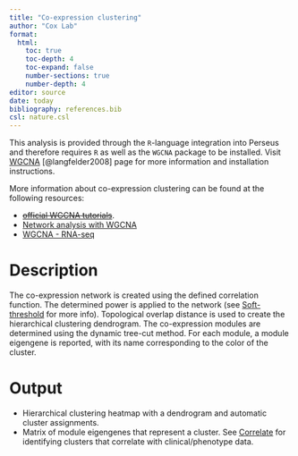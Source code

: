 ```yaml
---
title: "Co-expression clustering"
author: "Cox Lab"
format: 
  html:
    toc: true
    toc-depth: 4
    toc-expand: false
    number-sections: true
    number-depth: 4
editor: source
date: today
bibliography: references.bib
csl: nature.csl
---
```


This analysis is provided through the `R`-language integration into Perseus and therefore requires `R` as well as the `WGCNA` package to be installed. Visit [WGCNA](WGCNA.html) [@langfelder2008] page for more information and installation instructions.

More information about co-expression clustering can be found at the following resources:

-   [~~official WGCNA tutorials~~](https://labs.genetics.ucla.edu/horvath/htCoexpressionNetwork/Rpackages/WGCNA/Tutorials/index.html).
-   [Network analysis with WGCNA](https://bioinformaticsworkbook.org/tutorials/wgcna.html#gsc.tab=0)
-   [WGCNA - RNA-seq](https://alexslemonade.github.io/refinebio-examples/04-advanced-topics/network-analysis_rnaseq_01_wgcna.html)

# Description

The co-expression network is created using the defined correlation function. The determined power is applied to the network (see [Soft-threshold](softthreshold.html) for more info). 
Topological overlap distance is used to create the hierarchical clustering dendrogram. The co-expression modules are determined using the dynamic tree-cut method. For each module, a module eigengene is reported, with its name corresponding to the color of the cluster.

# Output

* Hierarchical clustering heatmap with a dendrogram and automatic cluster assignments. 
* Matrix of module eigengenes that represent a cluster. See [Correlate](correlate.html) for identifying clusters that correlate with clinical/phenotype data.
